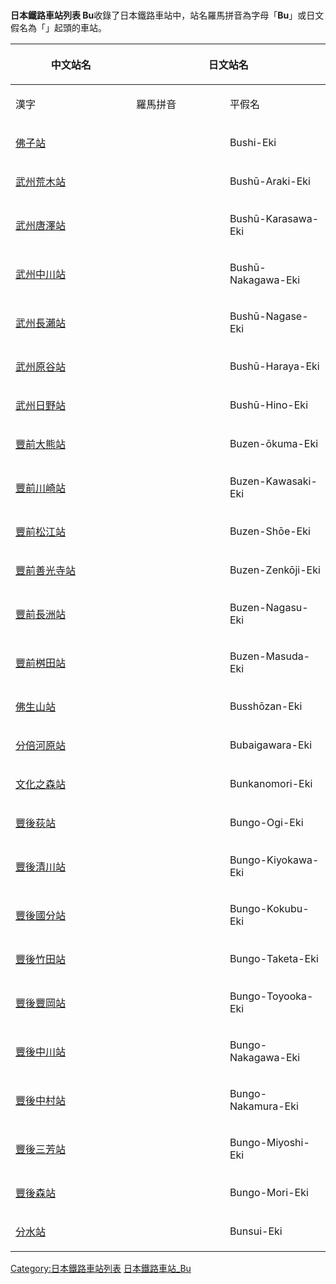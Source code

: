 {{noteTA
|1=zh-tw:車站;zh-cn:站;zh-hk:站;
}}
{{ListTOC Japan Romaji}}
<br>
{{ListTOC Japan Hiragana}}
'''日本鐵路車站列表 Bu'''收錄了日本鐵路車站中，站名羅馬拼音為字母「'''Bu'''」或日文假名為「'''{{lang|ja|ぶ}}'''」起頭的車站。

{| class="wikitable" border="1"
|-
! rowspan="2" width="200"| 中文站名
! colspan="3"| 日文站名
! rowspan="2" width="300"| 所屬業者/路線
|-
! width="150"| 漢字
! width="150"| 羅馬拼音
! width="150"| 平假名
|-
| [[佛子站|佛子站]] || {{lang|ja|仏子駅}} || Bushi-Eki || {{lang|ja|ぶしえき}} || 西武池袋線
|-
| [[武州荒木站|武州荒木站]] || {{lang|ja|武州荒木駅}} || Bushū-Araki-Eki || {{lang|ja|ぶしゅうあらきえき}} || 秩父本線
|-
| [[武州唐澤站|武州唐澤站]] || {{lang|ja|武州唐沢駅}} || Bushū-Karasawa-Eki || {{lang|ja|ぶしゅうからさわえき}} || 東武越生線
|-
| [[武州中川站|武州中川站]] || {{lang|ja|武州中川駅}} || Bushū-Nakagawa-Eki || {{lang|ja|ぶしゅうなかがわえき}} || 秩父本線
|-
| [[武州長瀨站|武州長瀨站]] || {{lang|ja|武州長瀬駅}} || Bushū-Nagase-Eki || {{lang|ja|ぶしゅうながせえき}} || 東武越生線
|-
| [[武州原谷站|武州原谷站]] || {{lang|ja|武州原谷駅}} || Bushū-Haraya-Eki || {{lang|ja|ぶしゅうはらやえき}} || 秩父本線
|-
| [[武州日野站|武州日野站]] || {{lang|ja|武州日野駅}} || Bushū-Hino-Eki || {{lang|ja|ぶしゅうひのえき}} || 秩父本線
|-
| [[豐前大熊站|豐前大熊站]] || {{lang|ja|豊前大熊駅}} || Buzen-ōkuma-Eki || {{lang|ja|ぶぜんおおくまえき}} || 平成筑豐鐵道糸田線
|-
| [[豐前川崎站|豐前川崎站]] || {{lang|ja|豊前川崎駅}} || Buzen-Kawasaki-Eki || {{lang|ja|ぶぜんかわさきえき}} || 九州旅客鐵道日田彥山線
|-
| [[豐前松江站|豐前松江站]] || {{lang|ja|豊前松江駅}} || Buzen-Shōe-Eki || {{lang|ja|ぶぜんしょうええき}} || 九州旅客鐵道日豐本線
|-
| [[豐前善光寺站|豐前善光寺站]] || {{lang|ja|豊前善光寺駅}} || Buzen-Zenkōji-Eki || {{lang|ja|ぶぜんぜんこうじえき}} || 九州旅客鐵道日豐本線
|-
| [[豐前長洲站|豐前長洲站]] || {{lang|ja|豊前長洲駅}} || Buzen-Nagasu-Eki || {{lang|ja|ぶぜんながすえき}} || 九州旅客鐵道日豐本線
|-
| [[豐前桝田站|豐前桝田站]] || {{lang|ja|豊前桝田駅}} || Buzen-Masuda-Eki || {{lang|ja|ぶぜんますだえき}} || 九州旅客鐵道日田彥山線
|-
| [[佛生山站|佛生山站]] || {{lang|ja|仏生山駅}} || Busshōzan-Eki || {{lang|ja|ぶっしょうざんえき}} || 琴電琴平線
|-
| [[分倍河原站|分倍河原站]] || {{lang|ja|分倍河原駅}} || Bubaigawara-Eki || {{lang|ja|ぶばいがわらえき}} || 東日本旅客鐵道南武線、京王線
|-
| [[文化之森站|文化之森站]] || {{lang|ja|文化の森駅}} || Bunkanomori-Eki || {{lang|ja|ぶんかのもりえき}} || 四國旅客鐵道牟岐線
|-
| [[豐後荻站|豐後荻站]] || {{lang|ja|豊後荻駅}} || Bungo-Ogi-Eki || {{lang|ja|ぶんごおぎえき}} || 九州旅客鐵道豐肥本線
|-
| [[豐後清川站|豐後清川站]] || {{lang|ja|豊後清川駅}} || Bungo-Kiyokawa-Eki || {{lang|ja|ぶんごきよかわえき}} || 九州旅客鐵道豐肥本線
|-
| [[豐後國分站|豐後國分站]] || {{lang|ja|豊後国分駅}} || Bungo-Kokubu-Eki || {{lang|ja|ぶんごこくぶえき}} || 九州旅客鐵道久大本線
|-
| [[豐後竹田站|豐後竹田站]] || {{lang|ja|豊後竹田駅}} || Bungo-Taketa-Eki || {{lang|ja|ぶんごたけたえき}} || 九州旅客鐵道豐肥本線
|-
| [[豐後豐岡站|豐後豐岡站]] || {{lang|ja|豊後豊岡駅}} || Bungo-Toyooka-Eki || {{lang|ja|ぶんごとよおかえき}} || 九州旅客鐵道日豐本線
|-
| [[豐後中川站|豐後中川站]] || {{lang|ja|豊後中川駅}} || Bungo-Nakagawa-Eki || {{lang|ja|ぶんごなかがわえき}} || 九州旅客鐵道久大本線
|-
| [[豐後中村站|豐後中村站]] || {{lang|ja|豊後中村駅}} || Bungo-Nakamura-Eki || {{lang|ja|ぶんごなかむらえき}} || 九州旅客鐵道久大本線
|-
| [[豐後三芳站|豐後三芳站]] || {{lang|ja|豊後三芳駅}} || Bungo-Miyoshi-Eki || {{lang|ja|ぶんごみよしえき}} || 九州旅客鐵道久大本線
|-
| [[豐後森站|豐後森站]] || {{lang|ja|豊後森駅}} || Bungo-Mori-Eki || {{lang|ja|ぶんごもりえき}} || 九州旅客鐵道久大本線
|-
| [[分水站|分水站]] || {{lang|ja|分水駅}} || Bunsui-Eki || {{lang|ja|ぶんすいえき}} || 東日本旅客鐵道越後線
|}

[[Category:日本鐵路車站列表|Category:日本鐵路車站列表]]
[[Category:日本鐵路車站_Bu|]]